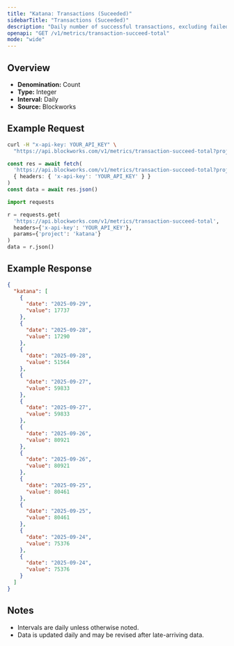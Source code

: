 ```yaml
---
title: "Katana: Transactions (Suceeded)"
sidebarTitle: "Transactions (Suceeded)"
description: "Daily number of successful transactions, excluding failed transactions."
openapi: "GET /v1/metrics/transaction-succeed-total"
mode: "wide"
---
```


## Overview

- **Denomination:** Count
- **Type:** Integer
- **Interval:** Daily
- **Source:** Blockworks

## Example Request

<CodeGroup>

```bash cURL
curl -H "x-api-key: YOUR_API_KEY" \
  "https://api.blockworks.com/v1/metrics/transaction-succeed-total?project=katana"
```

```typescript TypeScript
const res = await fetch(
  'https://api.blockworks.com/v1/metrics/transaction-succeed-total?project=katana',
  { headers: { 'x-api-key': 'YOUR_API_KEY' } }
)
const data = await res.json()
```

```python Python
import requests

r = requests.get(
  'https://api.blockworks.com/v1/metrics/transaction-succeed-total',
  headers={'x-api-key': 'YOUR_API_KEY'},
  params={'project': 'katana'}
)
data = r.json()
```

</CodeGroup>

## Example Response

```json
{
  "katana": [
    {
      "date": "2025-09-29",
      "value": 17737
    },
    {
      "date": "2025-09-28",
      "value": 17290
    },
    {
      "date": "2025-09-28",
      "value": 51564
    },
    {
      "date": "2025-09-27",
      "value": 59833
    },
    {
      "date": "2025-09-27",
      "value": 59833
    },
    {
      "date": "2025-09-26",
      "value": 80921
    },
    {
      "date": "2025-09-26",
      "value": 80921
    },
    {
      "date": "2025-09-25",
      "value": 80461
    },
    {
      "date": "2025-09-25",
      "value": 80461
    },
    {
      "date": "2025-09-24",
      "value": 75376
    },
    {
      "date": "2025-09-24",
      "value": 75376
    }
  ]
}
```

## Notes
- Intervals are daily unless otherwise noted.
- Data is updated daily and may be revised after late-arriving data.